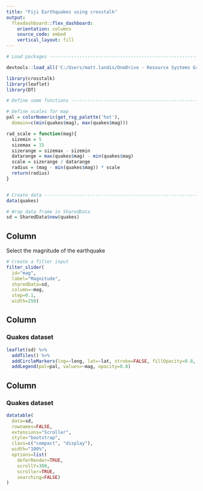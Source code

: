 ```yaml
---
title: "Fiji Earthquakes using crosstalk"
output: 
  flexdashboard::flex_dashboard:
    orientation: columns
    source_code: embed
    vertical_layout: fill
---
```


```r

# Load packages ----------------------------------------------------------------

devtools::load_all('C:/Users/matt.landis/OneDrive - Resource Systems Group, Inc/Git/tmrtools')

library(crosstalk)
library(leaflet)
library(DT)

# Define some functions -------------------------------------------------------

# Define scales for map
pal = colorNumeric(get_rsg_palette('hot'),
  domain=c(min(quakes$mag), max(quakes$mag)))

rad_scale = function(mag){
  sizemin = 5
  sizemax = 15
  sizerange = sizemax - sizemin
  datarange = max(quakes$mag) - min(quakes$mag)
  scale = sizerange / datarange
  radius = (mag - min(quakes$mag)) * scale
  return(radius)
}


# Create data -----------------------------------------------------------------
data(quakes)

# Wrap data frame in SharedData
sd = SharedData$new(quakes)

```

Column {.sidebar}
-----------------------------------------------------------------------

Select the magnitude of the earthquake

```r
# Create a filter input
filter_slider(
  id="mag", 
  label="Magnitude", 
  sharedData=sd,
  column=~mag,
  step=0.1,
  width=250)
```


Column {data-width=500}
-----------------------------------------------------------------------

### Quakes dataset

```r

leaflet(sd) %>%
  addTiles() %>%
  addCircleMarkers(lng=~long, lat=~lat, stroke=FALSE, fillOpacity=0.8, color=~pal(mag), radius=~rad_scale(mag)) %>%
  addLegend(pal=pal, values=~mag, opacity=0.8)

```

Column {data-width=500}
-----------------------------------------------------------------------

### Quakes dataset

```r
datatable(
  data=sd,
  rownames=FALSE,
  extensions="Scroller",
  style="bootstrap",
  class=c("compact", "display"),
  width="100%",
  options=list(
    deferRender=TRUE,
    scrollY=300,
    scroller=TRUE,
    searching=FALSE)
)

```


